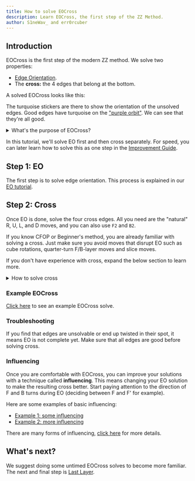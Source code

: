 ```yaml
---
title: How to solve EOCross
description: Learn EOCross, the first step of the ZZ Method.
author: S1neWav_ and err0rcuber
---
```



## Introduction

EOCross is the first step of the modern ZZ method.
We solve two properties:

- [Edge Orientation](/tutorial/eo).
- The **cross:** the 4 edges that belong at the bottom.

A solved EOCross looks like this:

<TwistyPlayer
  experimentalStickering="EOcross"
  background="none"
  controlPanel="none"
  cameraLatitude="-30"
/>

The turquoise stickers are there to show the orientation of the unsolved edges.
Good edges have turquoise on the ["purple orbit"](/tutorial/eo#orbits).
We can see that they're all good.

<details>
  <summary>What's the purpose of EOCross?</summary>
  EOCross slows down the beginning of the solve compared to just solving CFOP cross.
  However, EOCross sets up a rotationless, ergonomic F2L step. With EO solved, there
  is a simpler way to [deduce](/improvement-guide/zzf2l/deduction) F2L edges. Last
  Layer also becomes simpler. OLL and PLL is easier to learn for ZZ (28 algs instead
  of 78), or you can learn full ZBLL and use it every solve.
</details>

In this tutorial, we'll solve EO first and then cross separately. For speed, you can later learn how to solve this as one step in the [Improvement Guide](/improvement-guide/eocross).

## Step 1: EO

The first step is to solve edge orientation. This process is explained in our [EO tutorial](/tutorial/eo).

## Step 2: Cross

Once EO is done, solve the four cross edges.
All you need are the "natural" R, U, L, and D moves, and you can also use `F2` and `B2`.

If you know CFOP or Beginner's method, you are already familiar with solving a cross.
Just make sure you avoid moves that disrupt EO such as cube rotations, quarter-turn F/B-layer moves and slice moves.

If you don't have experience with cross, expand the below section to learn more.

<details>
<summary>How to solve cross</summary>

Our goal is to solve the **cross edges:** the four edges that belong to the bottom layer of the cube.
Cross edges always have the color of the bottom face, so that's how you find them.

We need to move all cross edges to the bottom, because that's where they belong solved.
To move an edge to the bottom, use R/L moves, `F2` or `B2` (whichever one that moves the edge).

Sometimes, there will be a bottom cross piece that will get "kicked out" when you move another edge to the bottom.
This can be avoided by doing a D-layer turn to move the bottom cross piece out of the way.
To move this green-yellow edge to the bottom, we can first do `D'` to move the red-yellow edge out of the way.
Then we can do `R'`.

<TwistyPlayer
  experimentalStickeringMaskOrbits="EDGES:IIII--IIIIII,CORNERS:IIIIIIII"
  experimentalSetupAlg="D R D'"
  alg="D' R'"
  background="none"
  cameraLatitude="-30"
/>

Now we know how to move any cross edge to the bottom.
We could put all cross edges on the bottom, and it would look like this.

<TwistyPlayer
  experimentalStickeringMaskOrbits="EDGES:IIII----IIII,CORNERS:IIIIIIII"
  background="none"
  controlPanel="none"
  cameraLatitude="-30"
  experimentalSetupAlg="D2 R D R' D' R"
/>

However, this is not a solved cross!
Our goal is to solve the cross pieces, which looks something like this:

<TwistyPlayer
  experimentalStickeringMaskOrbits="EDGES:IIII----IIII,CORNERS:IIIIIIII"
  background="none"
  controlPanel="none"
  cameraLatitude="-30"
/>

You can see that the colours match between the edges and the front/left/right/back centers.

In order to match the edges with the centers, let's first take a look at how centers are positioned.

Centers never move around the cube.
So there are relationships between their colors that never change.
For example, the blue and green centers are always opposite each other, and the blue center is always next to the orange center.

We need our cross edges to have the same color relationships as the centers.
That way, at the end of our cross solution they will line up with the centers.
It would be too restrictive for our solution to keep the solved edges matching the centers at all times.

Here's an example where we use these relationships to solve cross:

<TwistyPlayer
  experimentalStickeringMaskOrbits="EDGES:IIII----IIII,CORNERS:IIIIIIII"
  background="none"
  controlPanel="none"
  cameraLatitude="-30"
  cameraLongitude="45"
  experimentalSetupAlg="L' D' R D2 R' L2 U2"
/>

There are already two cross edges at the bottom, but they don't have the right relationship.
With yellow as our bottom color, the red center is to the left of the blue center.
However, the cross edge with red is to the _right_ of the cross edge with blue.

We can fix that by replacing the blue-yellow cross edge with the green-yellow cross edge.

<TwistyPlayer
  experimentalStickeringMaskOrbits="EDGES:IIII----IIII,CORNERS:IIIIIIII"
  background="none"
  cameraLatitude="-30"
  cameraLongitude="45"
  experimentalSetupAlg="L' D' R D2 R' L2 U2"
  alg="R"
/>
<span>Move: `R`</span>

Now the two edges at the bottom have the right relationship.
The green center is to the left of the red center, and the green edge is to the left of the red edge.

We can continue moving edges down while maintaining the right color relationships.
We can do `D2 R'` to place the green cross edge opposite to the blue cross edge, just like how the green and blue centers are opposite.

<TwistyPlayer
  experimentalStickeringMaskOrbits="EDGES:IIII----IIII,CORNERS:IIIIIIII"
  background="none"
  cameraLatitude="-30"
  cameraLongitude="45"
  experimentalSetupAlg="L' D' R D2 R' L2 U2 R"
  alg="D2 R'"
/>

Now there's only one remaining cross edge, on the left side.
We can finish with `D L'`.

<TwistyPlayer
  experimentalStickeringMaskOrbits="EDGES:IIII----IIII,CORNERS:IIIIIIII"
  background="none"
  cameraLatitude="-30"
  cameraLongitude="-30"
  experimentalSetupAlg="L' D' R D2 R' L2 U2 R D2 R'"
  alg="D L'"
/>

</details>

### Example EOCross

[Click here](https://alpha.twizzle.net/edit/?setup-alg=F2+L+B%27+U2+L2+F%27+R2+D2+F2+U2+R2+D2+F%27+B%27+L%27+F%27+L%27+R+D+R2+U%27&alg=%2F%2F+Step+1%3A+EO%0AR%27+B+%2F%2F+put+3+edges+on+B+face+and+B%E2%80%99+to+prepare+R2%0AR2+D+L+F+%2F%2F+put+the+last+4+edges+on+F+face+and+solve+EO%0A%2F%2F+Step+2%3A+Cross%0AL+D%27+L2+R+D&stickering=EOcross) to see an example EOCross solve.

### Troubleshooting

If you find that edges are unsolvable or end up twisted in their spot, it means EO is not complete yet.
Make sure that all edges are good before solving cross.

### Influencing

Once you are comfortable with EOCross, you can improve your solutions with a technique called **influencing**.
This means changing your EO solution to make the resulting cross better.
Start paying attention to the direction of F and B turns during EO (deciding between F and F' for example).

Here are some examples of basic influencing:

- [Example 1: some influencing](https://alpha.twizzle.net/edit/?setup-alg=F%27+R2+F2+L%27+F2+L%27+U2+R+F2+U2+R+U+B+L2+D2+F+R%27+B%27+F2&alg=%2F%2F+EO+%28with+some+influencing%29%0AD%27+B+U+R%27+%2F%2F+D%E2%80%99+B+puts+3+edges+on+B+face+then+orients+them%2C+U+R%E2%80%99+puts+the+last+4+bad+edges+on+F+face%0AF+%2F%2F+we+do+F+instead+of+F%E2%80%99+because+it+places+blue+and+green+edges+relative+to+each+other+and+places+green+and+orange+edges+relative+to+each+other%0A%2F%2F+Cross%0AR%27+L2+D+L2&stickering=EOcross)
- [Example 2: more influencing](https://alpha.twizzle.net/edit/?setup-alg=F2+L2+D+B2+U+F2+U+R2+U%27+R2+F%27+U+L2+F+R%27+B+D+F+R+D2&stickering=EOcross&alg=%2F%2F+EO+%28with+more+influencing%29%0AB+%2F%2F+since+3+bad+edges+are+already+on+the+B+face%2C+we+start+EO+by+orienting+3+edges+on+the+B+face.+we+do+B+instead+of+B%E2%80%99+because+it+places+blue+and+red+edges+relative+to+each+other+nicely%0AL%27+U+R%27+U%27+%2F%2F+places+the+last+4+bad+edges+on+F%0AF%27+%2F%2F+we+do+F%E2%80%99+instead+of+F+because+it+places+orange+relative+to+the+red+and+blue+edges+we+placed+correctly+earlier%0A%2F%2F+Cross%0AR%27+D%27+L%27+D%27)

There are many forms of influencing, [click here](/improvement-guide/eocross/efficiency#influencing) for more details.

## What's next?

We suggest doing some untimed EOCross solves to become more familiar.
The next and final step is [Last Layer](/tutorial/ll).

